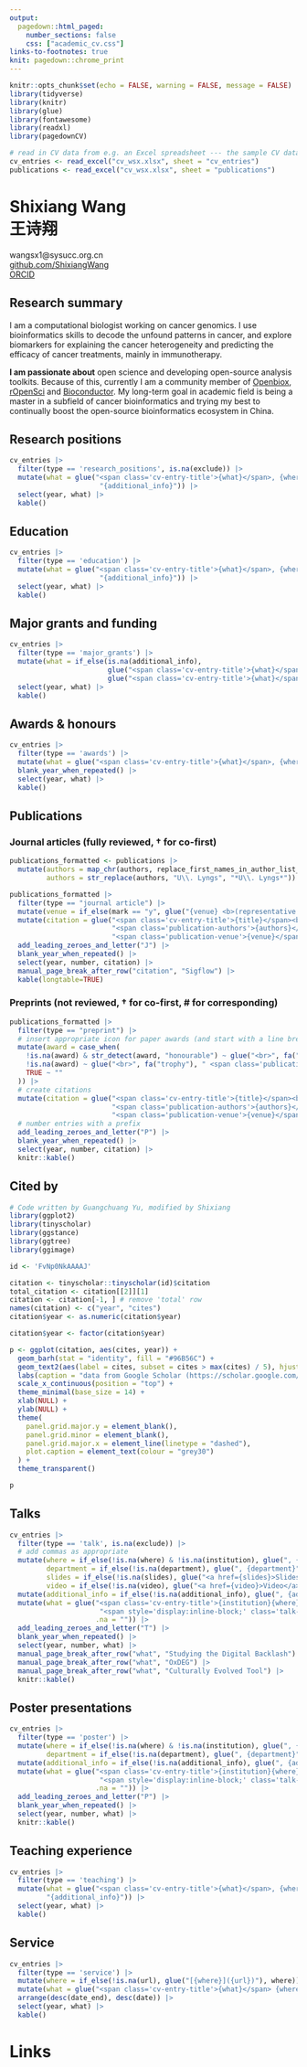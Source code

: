 ```yaml
---
output:
  pagedown::html_paged:
    number_sections: false
    css: ["academic_cv.css"]
links-to-footnotes: true
knit: pagedown::chrome_print
---
```


<style>
:root{
  --last-updated: "\00a0 \00a0 \00a0 \00a0 Last updated: `r format(Sys.Date(), '%B, %Y')`";
}
</style>

```r
knitr::opts_chunk$set(echo = FALSE, warning = FALSE, message = FALSE)
library(tidyverse)
library(knitr)
library(glue)
library(fontawesome)
library(readxl)
library(pagedownCV)

# read in CV data from e.g. an Excel spreadsheet --- the sample CV data is from this google sheet https://docs.google.com/spreadsheets/d/1ta71CAGkcLqm-W1UdVRA_JJSddWV2TsrRZsCnQlmOis/edit?usp=sharing
cv_entries <- read_excel("cv_wsx.xlsx", sheet = "cv_entries")
publications <- read_excel("cv_wsx.xlsx", sheet = "publications")

```

::: {.title-and-contact}

:::::: {.title}
<h1 class="title">Shixiang Wang <br>王诗翔</h1>
::::::

:::::: {.contact-info}
wangsx1@sysucc.org.cn  \
<u><a href="https://github.com/ShixiangWang">github.com/ShixiangWang</a></u> \
<u><a href="https://orcid.org/0000-0001-9855-7357">ORCID</a></u>
::::::

:::

## Research summary
::: {.research-interests}

:::::: {.spacer}
::::::

:::::: {.interests}
I am a computational biologist working on cancer genomics. I use bioinformatics skills to decode the unfound patterns
in cancer, and explore biomarkers for explaining the cancer heterogeneity and predicting the efficacy of cancer treatments, mainly in immunotherapy.

**I am passionate about** open science and developing open-source analysis toolkits. Because of this,
currently I am a community member of [Openbiox](https://github.com/openbiox), [rOpenSci](https://ropensci.org/) and [Bioconductor](https://www.bioconductor.org/). My long-term goal in academic field is being a master in a
subfield of cancer bioinformatics and trying my best to continually boost the open-source bioinformatics ecosystem in China.
::::::
:::

::: {.cv-entries}
## Research positions
```r
cv_entries |>  
  filter(type == 'research_positions', is.na(exclude)) |> 
  mutate(what = glue("<span class='cv-entry-title'>{what}</span>, {where}<br>", 
                      "{additional_info}")) |> 
  select(year, what) |> 
  kable()
```



## Education
```r
cv_entries |> 
  filter(type == 'education') |> 
  mutate(what = glue("<span class='cv-entry-title'>{what}</span>, {where}<br>", 
                      "{additional_info}")) |> 
  select(year, what) |> 
  kable()
```

## Major grants and funding
```r
cv_entries |>
  filter(type == 'major_grants') |>
  mutate(what = if_else(is.na(additional_info),
                        glue("<span class='cv-entry-title'>{what}</span> ({additional_info2}), {where}"),
                        glue("<span class='cv-entry-title'>{what}</span> ({additional_info2}), {where}.<br>{additional_info}"))) |>
  select(year, what) |>
  kable()
```

## Awards & honours
```r
cv_entries |> 
  filter(type == 'awards') |> 
  mutate(what = glue("<span class='cv-entry-title'>{what}</span>, {where}")) |>  
  blank_year_when_repeated() |> 
  select(year, what) |> 
  kable()
```


## Publications {.three-split}

<h3>Journal articles <span class="review-note">(fully reviewed, † for co-first)</span></h3>

```r
publications_formatted <- publications |> 
  mutate(authors = map_chr(authors, replace_first_names_in_author_list_with_initial_and_dot), # e.g. U. Lyngs instead of Ulrik Lyngs
         authors = str_replace(authors, "U\\. Lyngs", "*U\\. Lyngs*"))    # make my name italic
```


```r
publications_formatted |>
  filter(type == "journal article") |> 
  mutate(venue = if_else(mark == "y", glue("{venue} <b>(representative work)</b>"), venue, venue)) |> 
  mutate(citation = glue("<span class='cv-entry-title'>{title}</span><br>",
                         "<span class='publication-authors'>{authors}</span><br>",
                         "<span class='publication-venue'>{venue}</span>")) |> 
  add_leading_zeroes_and_letter("J") |> 
  blank_year_when_repeated() |>
  select(year, number, citation) |>
  manual_page_break_after_row("citation", "Sigflow") |> 
  kable(longtable=TRUE)
```



<h3>Preprints<span class="review-note"> (not reviewed, † for co-first, \# for corresponding)</span></h3>

```r
publications_formatted |>
  filter(type == "preprint") |> 
  # insert appropriate icon for paper awards (and start with a line break)
  mutate(award = case_when(
    !is.na(award) & str_detect(award, "honourable") ~ glue("<br>", fa("award"), " <span class='publication-award'>{award}</span>"),
    !is.na(award) ~ glue("<br>", fa("trophy"), " <span class='publication-award'>{award}</span>"),
    TRUE ~ ""
  )) |>
  # create citations
  mutate(citation = glue("<span class='cv-entry-title'>{title}</span><br>",
                         "<span class='publication-authors'>{authors}</span><br>",
                         "<span class='publication-venue'>{venue}</span>{award}")) |> 
  # number entries with a prefix
  add_leading_zeroes_and_letter("P") |> 
  blank_year_when_repeated() |> 
  select(year, number, citation) |>
  knitr::kable()
```


## Cited by

```r
# Code written by Guangchuang Yu, modified by Shixiang
library(ggplot2)
library(tinyscholar)
library(ggstance)
library(ggtree)
library(ggimage)

id <- 'FvNp0NkAAAAJ'

citation <- tinyscholar::tinyscholar(id)$citation
total_citation <- citation[[2]][1]
citation <- citation[-1, ] # remove 'total' row
names(citation) <- c("year", "cites")
citation$year <- as.numeric(citation$year)

citation$year <- factor(citation$year)

p <- ggplot(citation, aes(cites, year)) +
  geom_barh(stat = "identity", fill = "#96B56C") +
  geom_text2(aes(label = cites, subset = cites > max(cites) / 5), hjust = 1.1, size = 5) +
  labs(caption = "data from Google Scholar (https://scholar.google.com/citations?user=FvNp0NkAAAAJ)") +
  scale_x_continuous(position = "top") +
  theme_minimal(base_size = 14) +
  xlab(NULL) +
  ylab(NULL) +
  theme(
    panel.grid.major.y = element_blank(),
    panel.grid.minor = element_blank(),
    panel.grid.major.x = element_line(linetype = "dashed"),
    plot.caption = element_text(colour = "grey30")
  ) +
  theme_transparent()

p
```


## Talks {.three-split}


```r
cv_entries |> 
  filter(type == 'talk', is.na(exclude)) |> 
  # add commas as appropriate
  mutate(where = if_else(!is.na(where) & !is.na(institution), glue(", {where}"), where),
         department = if_else(!is.na(department), glue(", {department}"), as.character(department)),
         slides = if_else(!is.na(slides), glue("<a href={slides}>Slides</a>"), ""),
         video = if_else(!is.na(video), glue("<a href={video}>Video</a>"), "")) |>
  mutate(additional_info = if_else(!is.na(additional_info), glue(", {additional_info}"), "")) |> 
  mutate(what = glue("<span class='cv-entry-title'>{institution}{where}</span>{department}{additional_info}<br>",
                      "<span style='display:inline-block;' class='talk-title'>{what}</span>", 
                     .na = "")) |> 
  add_leading_zeroes_and_letter("T") |> 
  blank_year_when_repeated() |> 
  select(year, number, what) |> 
  manual_page_break_after_row("what", "Studying the Digital Backlash") |> 
  manual_page_break_after_row("what", "OxDEG") |> 
  manual_page_break_after_row("what", "Culturally Evolved Tool") |> 
  knitr::kable()

```



## Poster presentations {.three-split}
```r
cv_entries |> 
  filter(type == 'poster') |>
  mutate(where = if_else(!is.na(where) & !is.na(institution), glue(", {where}"), where),
         department = if_else(!is.na(department), glue(", {department}"), as.character(department))) |>
  mutate(additional_info = if_else(!is.na(additional_info), glue(", {additional_info}"), "")) |> 
  mutate(what = glue("<span class='cv-entry-title'>{institution}{where}</span>{department}{additional_info}<br>",
                      "<span style='display:inline-block;' class='talk-title'>{what}</span>", 
                     .na = "")) |> 
  add_leading_zeroes_and_letter("P") |> 
  blank_year_when_repeated() |> 
  select(year, number, what) |>
  knitr::kable()

```


## Teaching experience
```r
cv_entries |> 
  filter(type == 'teaching') |> 
  mutate(what = glue("<span class='cv-entry-title'>{what}</span>, {where}<br>",
         "{additional_info}")) |> 
  select(year, what) |> 
  kable()
```

<!-- <br class="pageBreak"> -->


## Service
```r
cv_entries |> 
  filter(type == 'service') |> 
  mutate(where = if_else(!is.na(url), glue("[{where}]({url})"), where)) |> 
  mutate(what = glue("<span class='cv-entry-title'>{what}</span> {where}")) |>
  arrange(desc(date_end), desc(date)) |> 
  select(year, what) |> 
  kable()
```


<!-- <br class="pageBreak"> -->








:::

<!-- <br class="pageBreak"> -->

# Links
